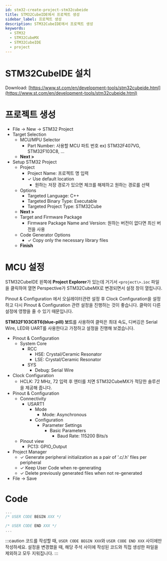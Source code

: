 ```yaml
---
id: stm32-create-project-stm32cubeide
title: STM32CubeIDE에서 프로젝트 생성
sidebar_label: 프로젝트 생성
description: STM32CubeIDE에서 프로젝트 생성
keywords:
  - STM32
  - STM32CubeMX
  - STM32CubeIDE
  - project
---
```


# STM32CubeIDE 설치

Download: [https://www.st.com/en/development-tools/stm32cubeide.html](https://www.st.com/en/development-tools/stm32cubeide.html)

# 프로젝트 생성

- File -\> New -\> STM32 Project
- Target Selection
  - MCU/MPU Selector
    - Part Number: 사용할 MCU 파트 번호 ex) STM32F407VG, STM32F103C8, ...
  - **Next \>**
- Setup STM32 Project
  - Project
    - Project Name: 프로젝트 명 입력
    - ✓ Use default location
      - 원하는 저장 경로가 있으면 체크를 해제하고 원하는 경로를 선택
  - Options
    - Targeted Language: C++
    - Targeted Binary Type: Executable
    - Targeted Project Type: STM32Cube
  - **Next \>**
  - Target and Firmware Package
    - Firmware Package Name and Version: 원하는 버전이 없다면 최신 버전을 사용
  - Code Generator Options
    - ✓ Copy only the necessary library files
  - **Finish**

# MCU 설정

STM32CubeIDE 왼쪽에 **Project Explorer**가 있는데 거기서 `<project\>.ioc` 파일을 클릭하여 열면 Perspective가 STM32CubeMX로 변경되면서 설정 창이 열립니다.

Pinout & Configuration 에서 오실레이터관련 설정 후 Clock Configuration을 설정하고 다시 Pinout & Configuration 관련 설정을 진행하는 것이 좋습니다. 클럭이 다른 설정에 영향을 줄 수 있기 때문입니다.

**STM32F103C8T6(blue-pill) 보드**를 사용하여 클럭은 최대 속도, 디버깅은 Serial Wire, LED와 UART를 사용한다고 가정하고 설정을 진행해 보겠습니다.

- Pinout & Configuration
  - System Core
    - RCC
      - HSE: Crystal/Ceramic Resonator
      - LSE: Crystal/Ceramic Resonator
    - SYS
      - Debug: Serial Wire
- Clock Configuration
  - HCLK: 72 MHz, 72 입력 후 엔터를 치면 STM32CubeMX가 적당한 솔루션을 제공해 줍니다.
- Pinout & Configuration
  - Connectivity
    - USART1
      - Mode
        - Mode: Asynchronous
      - Configuration
        - Parameter Settings
          - Basic Parameters
            - Baud Rate: 115200 Bits/s
  - Pinout view
    - PC13: GPIO_Output
- Project Manager
  - ✓ Generate peripheral initialization as a pair of '.c/.h' files per peripheral
  - ✓ Keep User Code when re-generating
  - ✓ Delete previously generated files when not re-generated
- File -\> Save

# Code

```c title="main.c"
...
/* USER CODE BEGIN XXX */

/* USER CODE END XXX */
...
```

:::caution
코드를 작성할 때, `USER CODE BEGIN XXX`와 `USER CODE END XXX` 사이에만 작성하세요. 설정을 변경했을 때, 해당 주석 사이에 작성된 코드와 직접 생성한 파일을 제외하고 모두 지워집니다.
:::
